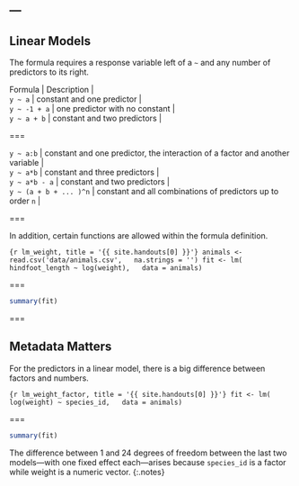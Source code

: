---
---

## Linear Models

The formula requires a response variable left of a `~` and any number of
predictors to its right.

| Formula      | Description                    |
| `y ~ a`      | constant and one predictor     |
| `y ~ -1 + a` | one predictor with no constant |
| `y ~ a + b`  | constant and two predictors    |

===

| `y ~ a:b`              | constant and one predictor, the interaction of a factor and another variable |
| `y ~ a*b`              | constant and three predictors                                                |
| `y ~ a*b - a`          | constant and two predictors                                                  |
| `y ~ (a + b + ... )^n` | constant and all combinations of predictors up to order `n`                  |

===

In addition, certain functions are allowed within the formula definition.

```{r lm_weight, title = '{{ site.handouts[0] }}'}
animals <- read.csv('data/animals.csv',
  na.strings = '')
fit <- lm(
  hindfoot_length ~ log(weight),
  data = animals)
```

===

```r
summary(fit)
```

===

## Metadata Matters

For the predictors in a linear model, there is a big difference between factors
and numbers.

```{r lm_weight_factor, title = '{{ site.handouts[0] }}'}
fit <- lm(
  log(weight) ~ species_id,
  data = animals)
```

===

```r
summary(fit)
```

The difference between 1 and 24 degrees of freedom between the last two
models---with one fixed effect each---arises because `species_id` is a factor
while weight is a numeric vector.
{:.notes}
